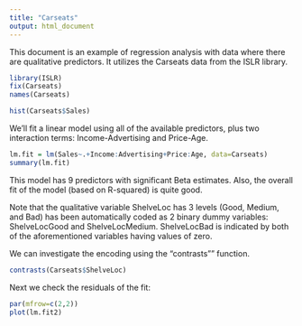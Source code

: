 ```yaml
---
title: "Carseats"
output: html_document
---
```


This document is an example of regression analysis with data where there are qualitative predictors.  It utilizes the Carseats data from the ISLR library.

```r
library(ISLR)
fix(Carseats)
names(Carseats)
```

```r
hist(Carseats$Sales)
```

We'll fit a linear model using all of the available predictors, plus two interaction terms:  Income-Advertising and Price-Age.

```r
lm.fit = lm(Sales~.+Income:Advertising+Price:Age, data=Carseats)
summary(lm.fit)
```
This model has 9 predictors with significant Beta estimates.  Also, the overall fit of the model (based on R-squared) is quite good.

Note that the qualitative variable ShelveLoc has 3 levels (Good, Medium, and Bad) has been automatically coded as 2 binary dummy variables: ShelveLocGood and ShelveLocMedium.  ShelveLocBad is indicated by both of the aforementioned variables having values of zero.

We can investigate the encoding using the "contrasts"" function.
```r
contrasts(Carseats$ShelveLoc)
```
Next we check the residuals of the fit:
```r
par(mfrow=c(2,2))
plot(lm.fit2)
```

